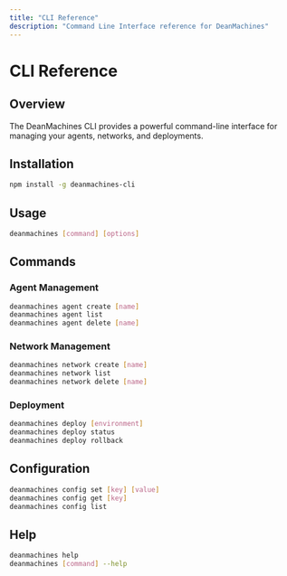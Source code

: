 ```yaml
---
title: "CLI Reference"
description: "Command Line Interface reference for DeanMachines"
---
```


# CLI Reference

## Overview

The DeanMachines CLI provides a powerful command-line interface for managing your agents, networks, and deployments.

## Installation

```bash
npm install -g deanmachines-cli
```

## Usage

```bash
deanmachines [command] [options]
```

## Commands

### Agent Management

```bash
deanmachines agent create [name]
deanmachines agent list
deanmachines agent delete [name]
```

### Network Management

```bash
deanmachines network create [name]
deanmachines network list
deanmachines network delete [name]
```

### Deployment

```bash
deanmachines deploy [environment]
deanmachines deploy status
deanmachines deploy rollback
```

## Configuration

```bash
deanmachines config set [key] [value]
deanmachines config get [key]
deanmachines config list
```

## Help

```bash
deanmachines help
deanmachines [command] --help
```
